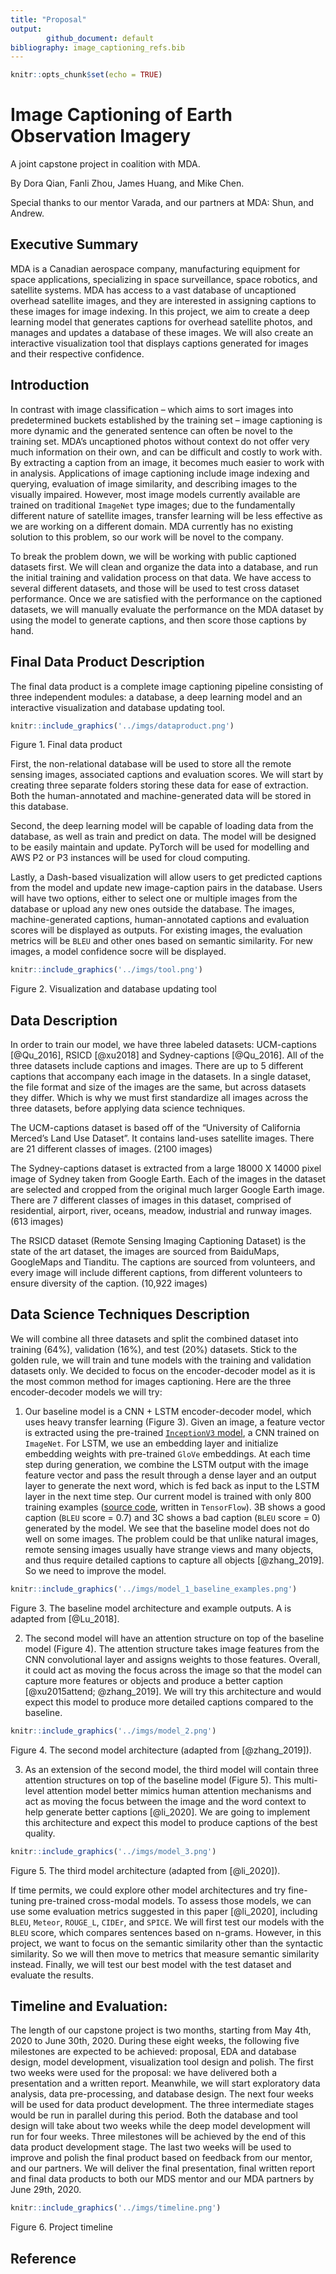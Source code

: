 ```yaml
---
title: "Proposal"
output:
        github_document: default
bibliography: image_captioning_refs.bib
---
```


```r
knitr::opts_chunk$set(echo = TRUE)
```
# Image Captioning of Earth Observation Imagery

A joint capstone project in coalition with MDA.

By Dora Qian, Fanli Zhou, James Huang, and Mike Chen. 

Special thanks to our mentor Varada, and our partners at MDA: Shun, and Andrew.

## Executive Summary

MDA is a Canadian aerospace company, manufacturing equipment for space applications, specializing in space surveillance, space robotics, and satellite systems. MDA has access to a vast database of uncaptioned overhead satellite images, and they are interested in assigning captions to these images for image indexing. In this project, we aim to create a deep learning model that generates captions for overhead satellite photos, and manages and updates a database of these images. We will also create an interactive visualization tool that displays captions generated for images and their respective confidence.

## Introduction

In contrast with image classification -- which aims to sort images into predetermined buckets established by the training set -- image captioning is more dynamic and the generated sentence can often be novel to the training set. MDA's uncaptioned photos without context do not offer very much information on their own, and can be difficult and costly to work with. By extracting a caption from an image, it becomes much easier to work with in analysis. Applications of image captioning include image indexing and querying, evaluation of image similarity, and describing images to the visually impaired. However, most image models currently available are trained on traditional `ImageNet` type images; due to the fundamentally different nature of satellite images, transfer learning will be less effective as we are working on a different domain. MDA currently has no existing solution to this problem, so our work will be novel to the company.

To break the problem down, we will be working with public captioned datasets first. We will clean and organize the data into a database, and run the initial training and validation process on that data. We have access to several different datasets, and those will be used to test cross dataset performance. Once we are satisfied with the performance on the captioned datasets, we will manually evaluate the performance on the MDA dataset by using the model to generate captions, and then score those captions by hand.

## Final Data Product Description

The final data product is a complete image captioning pipeline consisting of three independent modules: a database, a deep learning model and an interactive visualization and database updating tool. 

```r
knitr::include_graphics('../imgs/dataproduct.png')
```

Figure 1. Final data product

First, the non-relational database will be used to store all the remote sensing images, associated captions and evaluation scores. We will start by creating three separate folders storing these data for ease of extraction. Both the human-annotated and machine-generated data will be stored in this database. 

Second, the deep learning model will be capable of loading data from the database, as well as train and predict on data. The model will be designed to be easily maintain and update. PyTorch will be used for modelling and AWS P2 or P3 instances will be used for cloud computing.

Lastly, a Dash-based visualization will allow users to get predicted captions from the model and update new image-caption pairs in the database. Users will have two options, either to select one or multiple images from the database or upload any new ones outside the database. The images, machine-generated captions, human-annotated captions and evaluation scores will be displayed as outputs. For existing images, the evaluation metrics will be `BLEU` and other ones based on semantic similarity. For new images, a  model confidence socre will be displayed.

```r
knitr::include_graphics('../imgs/tool.png')
```

Figure 2. Visualization and database updating tool
 
## Data Description 

In order to train our model, we have three labeled datasets: UCM-captions [@Qu_2016], RSICD  [@xu2018] and Sydney-captions [@Qu_2016]. All of the three datasets include captions and images. There are up to 5 different captions that accompany each image in the datasets. In a single dataset, the file format and size of the images are the same, but across datasets they differ. Which is why we must first standardize all images across the three datasets, before applying data science techniques.

The UCM-captions dataset is based off of the “University of California Merced’s Land Use Dataset”. It contains land-uses satellite images. There are 21 different classes of images. (2100 images)

The Sydney-captions dataset is extracted from a large 18000 X 14000 pixel image of Sydney taken from Google Earth. Each of the images in the dataset are selected and cropped from the original much larger Google Earth image. There are 7 different classes of images in this dataset, comprised of residential, airport, river, oceans, meadow, industrial and runway images. (613 images)

The RSICD dataset (Remote Sensing Imaging Captioning Dataset) is the state of the art dataset, the images are sourced from BaiduMaps, GoogleMaps and Tianditu. The captions are sourced from volunteers, and every image will include different captions, from different volunteers to ensure diversity of the caption. (10,922 images)

## Data Science Techniques Description 

We will combine all three datasets and split the combined dataset into training (64%), validation (16%), and test (20%) datasets. Stick to the golden rule, we will train and tune models with the training and validation datasets only. We decided to focus on the encoder-decoder model as it is the most common method for images captioning. Here are the three encoder-decoder models we will try:

1. Our baseline model is a CNN + LSTM encoder-decoder model, which uses heavy transfer learning (Figure 3). Given an image, a feature vector is extracted using the pre-trained [`InceptionV3` model](https://www.tensorflow.org/api_docs/python/tf/keras/applications/InceptionV3), a CNN trained on `ImageNet`. For LSTM, we use an embedding layer and initialize embedding weights with pre-trained `GloVe` embeddings. At each time step during generation, we combine the LSTM output with the image feature vector and pass the result through a dense layer and an output layer to generate the next word, which is fed back as input to the LSTM layer in the next time step. Our current model is trained with only 800 training examples ([source code](https://github.com/UBC-MDS/591_capstone_2020-mda-mds/blob/master/notebooks/baseline_model_tensorflow.ipynb), written in `TensorFlow`). 3B shows a good caption (`BLEU` score = 0.7) and 3C shows a bad caption (`BLEU` score = 0) generated by the model. We see that the baseline model does not do well on some images. The problem could be that unlike natural images, remote sensing images usually have strange views and many objects, and thus require detailed captions to capture all objects [@zhang_2019]. So we need to improve the model. 

```r
knitr::include_graphics('../imgs/model_1_baseline_examples.png')
```

Figure 3. The baseline model architecture and example outputs. A is adapted from [@Lu_2018].

2. The second model will have an attention structure on top of the baseline model (Figure 4). The attention structure takes image features from the CNN convolutional layer and assigns weights to those features. Overall, it could act as moving the focus across the image so that the model can capture more features or objects and produce a better caption [@xu2015attend; @zhang_2019]. We will try this architecture and would expect this model to produce more detailed captions compared to the baseline.

```r
knitr::include_graphics('../imgs/model_2.png')
```

Figure 4. The second model architecture (adapted from [@zhang_2019]).

3. As an extension of the second model, the third model will contain three attention structures on top of the baseline model (Figure 5). This multi-level attention model better mimics human attention mechanisms and act as moving the focus between the image and the word context to help generate better captions [@li_2020]. We are going to implement this architecture and expect this model to produce captions of the best quality.

```r
knitr::include_graphics('../imgs/model_3.png')
```

Figure 5. The third model architecture (adapted from [@li_2020]).


If time permits, we could explore other model architectures and try fine-tuning pre-trained cross-modal models. To assess those models, we can use some evaluation metrics suggested in this paper [@li_2020], including `BLEU`, `Meteor`, `ROUGE_L`, `CIDEr`, and `SPICE`. We will first test our models with the `BLEU` score, which compares sentences based on n-grams. However, in this project, we want to focus on the semantic similarity other than the syntactic similarity. So we will then move to metrics that measure semantic similarity instead. Finally, we will test our best model with the test dataset and evaluate the results.

## Timeline and Evaluation:

The length of our capstone project is two months, starting from May 4th, 2020 to June 30th,  2020. During these eight weeks, the following five milestones are expected to be achieved: proposal, EDA and database design, model development, visualization tool design and polish. The first two weeks were used for the proposal: we have delivered both a presentation and a written report. Meanwhile, we will start exploratory data analysis, data pre-processing, and database design. The next four weeks will be used for data product development. The three intermediate stages would be run in parallel during this period. Both the database and tool design will take about two weeks while the deep model development will run for four weeks. Three milestones will be achieved by the end of this data product development stage. The last two weeks will be used to improve and polish the final product based on feedback from our mentor, and our partners. We will deliver the final presentation, final written report and final data products to both our MDS mentor and our MDA partners by June 29th, 2020.
 
```r
knitr::include_graphics('../imgs/timeline.png')
```

Figure 6. Project timeline

## Reference


